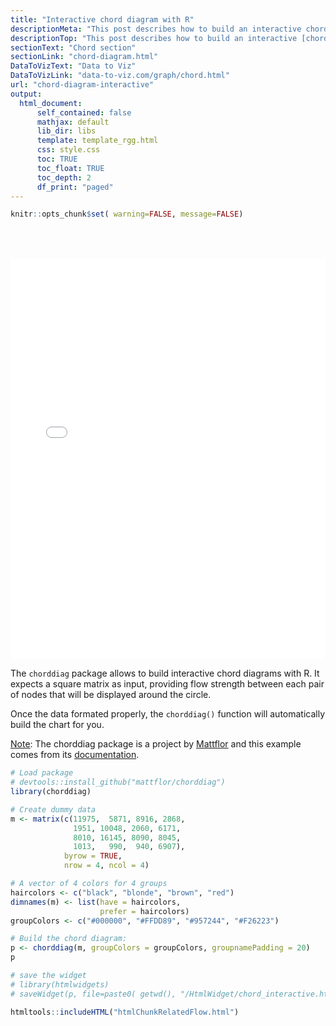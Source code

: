 ```yaml
---
title: "Interactive chord diagram with R"
descriptionMeta: "This post describes how to build an interactive chord diagram on which you can hover groups to highlight flows."
descriptionTop: "This post describes how to build an interactive [chord diagram](chord-diagram.html) on which you can hover groups to highlight flows."
sectionText: "Chord section"
sectionLink: "chord-diagram.html"
DataToVizText: "Data to Viz"
DataToVizLink: "data-to-viz.com/graph/chord.html"
url: "chord-diagram-interactive"
output:
  html_document:
      self_contained: false    
      mathjax: default
      lib_dir: libs
      template: template_rgg.html
      css: style.css
      toc: TRUE
      toc_float: TRUE
      toc_depth: 2
      df_print: "paged"
---
```



```r
knitr::opts_chunk$set( warning=FALSE, message=FALSE)
```

<div class="container" style="padding-top: 50px">



<center><iframe src="HtmlWidget/chord_interactive.html" height="640" width="100%" style="border:none;"></iframe></center>


The `chorddiag` package allows to build interactive chord diagrams with R. It expects a square matrix as input, providing flow strength between each pair of nodes that will be displayed around the circle.

Once the data formated properly, the `chorddiag()` function will automatically build the chart for you.

<u>Note</u>: The chorddiag package is a project by [Mattflor](https://github.com/mattflor) and this example comes from its [documentation](https://github.com/mattflor/chorddiag).


```r
# Load package
# devtools::install_github("mattflor/chorddiag")
library(chorddiag)

# Create dummy data
m <- matrix(c(11975,  5871, 8916, 2868,
              1951, 10048, 2060, 6171,
              8010, 16145, 8090, 8045,
              1013,   990,  940, 6907),
            byrow = TRUE,
            nrow = 4, ncol = 4)

# A vector of 4 colors for 4 groups
haircolors <- c("black", "blonde", "brown", "red")
dimnames(m) <- list(have = haircolors,
                    prefer = haircolors)
groupColors <- c("#000000", "#FFDD89", "#957244", "#F26223")

# Build the chord diagram:
p <- chorddiag(m, groupColors = groupColors, groupnamePadding = 20)
p

# save the widget
# library(htmlwidgets)
# saveWidget(p, file=paste0( getwd(), "/HtmlWidget/chord_interactive.html"))
```





</div>



```r
htmltools::includeHTML("htmlChunkRelatedFlow.html")
```
